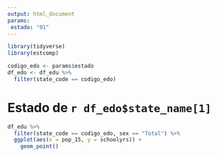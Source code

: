 ```yaml
---
output: html_document
params:
 estado: "01"
---
```


```r
library(tidyverse)
library(estcomp)

codigo_edo <- params$estado
df_edo <- df_edu %>% 
  filter(state_code == codigo_edo)
```

# Estado de `r df_edo$state_name[1]`

```r
df_edu %>% 
  filter(state_code == codigo_edo, sex == "Total") %>% 
  ggplot(aes(x = pop_15, y = schoolyrs)) +
    geom_point() 
```
